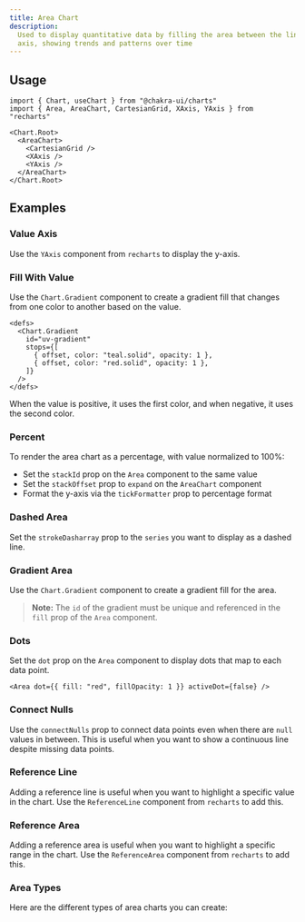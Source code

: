 ```yaml
---
title: Area Chart
description:
  Used to display quantitative data by filling the area between the line and
  axis, showing trends and patterns over time
---
```


<ExampleTabs name="charts/area-chart-basic" />

## Usage

```tsx
import { Chart, useChart } from "@chakra-ui/charts"
import { Area, AreaChart, CartesianGrid, XAxis, YAxis } from "recharts"
```

```tsx
<Chart.Root>
  <AreaChart>
    <CartesianGrid />
    <XAxis />
    <YAxis />
  </AreaChart>
</Chart.Root>
```

## Examples

### Value Axis

Use the `YAxis` component from `recharts` to display the y-axis.

<ExampleTabs name="charts/area-chart-with-value-axis" />

### Fill With Value

Use the `Chart.Gradient` component to create a gradient fill that changes from
one color to another based on the value.

```tsx {4-7}
<defs>
  <Chart.Gradient
    id="uv-gradient"
    stops={[
      { offset, color: "teal.solid", opacity: 1 },
      { offset, color: "red.solid", opacity: 1 },
    ]}
  />
</defs>
```

When the value is positive, it uses the first color, and when negative, it uses
the second color.

<ExampleTabs name="charts/area-chart-fill-with-value" />

### Percent

To render the area chart as a percentage, with value normalized to 100%:

- Set the `stackId` prop on the `Area` component to the same value
- Set the `stackOffset` prop to `expand` on the `AreaChart` component
- Format the y-axis via the `tickFormatter` prop to percentage format

<ExampleTabs name="charts/area-chart-percent" />

### Dashed Area

Set the `strokeDasharray` prop to the `series` you want to display as a dashed
line.

<ExampleTabs name="charts/area-chart-with-dashed-area" />

### Gradient Area

Use the `Chart.Gradient` component to create a gradient fill for the area.

> **Note:** The `id` of the gradient must be unique and referenced in the `fill`
> prop of the `Area` component.

<ExampleTabs name="charts/area-chart-with-gradient" />

### Dots

Set the `dot` prop on the `Area` component to display dots that map to each data
point.

```tsx
<Area dot={{ fill: "red", fillOpacity: 1 }} activeDot={false} />
```

<ExampleTabs name="charts/area-chart-with-dots" />

### Connect Nulls

Use the `connectNulls` prop to connect data points even when there are `null`
values in between. This is useful when you want to show a continuous line
despite missing data points.

<ExampleTabs name="charts/area-chart-with-nulls" />

### Reference Line

Adding a reference line is useful when you want to highlight a specific value in
the chart. Use the `ReferenceLine` component from `recharts` to add this.

<ExampleTabs name="charts/area-chart-with-reference-lines" />

### Reference Area

Adding a reference area is useful when you want to highlight a specific range in
the chart. Use the `ReferenceArea` component from `recharts` to add this.

<ExampleTabs name="charts/area-chart-with-reference-area" />

### Area Types

Here are the different types of area charts you can create:

<Box mt="12" borderWidth="1px" ps="3" pe="10" py="10" rounded="l2">
  <ExamplePreview name="charts/area-chart-with-types" />
</Box>
